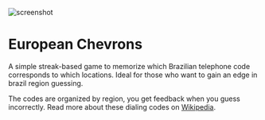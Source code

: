 
<Image
  className="rounded-md"
  src="/img/games/brazil-telephone-codes.png"
  alt="screenshot"
  width={1800}
  height={900}
/>

# European Chevrons

A simple streak-based game to memorize which Brazilian telephone code corresponds to which locations. Ideal for those who want to gain an edge in brazil region guessing.

The codes are organized by region, you get feedback when you guess incorrectly. Read more about these dialing codes on [Wikipedia](https://en.wikipedia.org/wiki/List_of_dialling_codes_in_Brazil).

<EuropeanChevronsSettings className="not-prose" />
